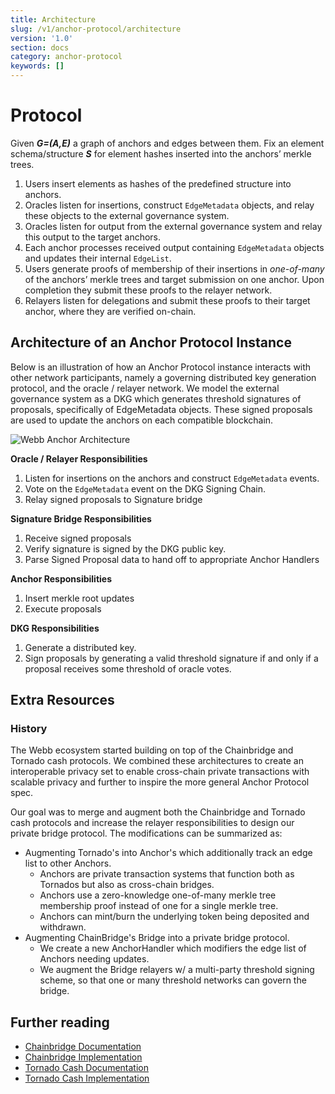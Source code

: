 ```yaml
---
title: Architecture
slug: /v1/anchor-protocol/architecture
version: '1.0'
section: docs
category: anchor-protocol
keywords: []
---
```


# Protocol

Given ***G=(A,E)*** a graph of anchors and edges between them. Fix an element schema/structure ***S*** for element hashes inserted into 
the anchors’ merkle trees.

1. Users insert elements as hashes of the predefined structure into anchors.
2. Oracles listen for insertions, construct `EdgeMetadata` objects, and relay these objects to the external governance system.
3. Oracles listen for output from the external governance system and relay this output to the target anchors.
4. Each anchor processes received output containing `EdgeMetadata` objects and updates their internal `EdgeList`.
5. Users generate proofs of membership of their insertions in *one-of-many* of the anchors’ merkle trees and target submission on one anchor. 
Upon completion they submit these proofs to the relayer network.
6. Relayers listen for delegations and submit these proofs to their target anchor, where they are verified on-chain.

## Architecture of an Anchor Protocol Instance

Below is an illustration of how an Anchor Protocol instance interacts with other network participants, namely a governing distributed 
key generation protocol, and the oracle / relayer network. We model the external governance system as a DKG which generates threshold 
signatures of proposals, specifically of EdgeMetadata objects. These signed proposals are used to update the anchors on each compatible blockchain.

![Webb Anchor Architecture](../../../../src/images/docs/anchor-protocol/anchor-protocol.png)

**Oracle / Relayer Responsibilities**

1. Listen for insertions on the anchors and construct `EdgeMetadata` events.
2. Vote on the `EdgeMetadata` event on the DKG Signing Chain.
3. Relay signed proposals to Signature bridge

**Signature Bridge Responsibilities**

1. Receive signed proposals
2. Verify signature is signed by the DKG public key.
3. Parse Signed Proposal data to hand off to appropriate Anchor Handlers

**Anchor Responsibilities**

1. Insert merkle root updates
2. Execute proposals

**DKG Responsibilities**

1. Generate a distributed key.
2. Sign proposals by generating a valid threshold signature if and only if a proposal receives some threshold of oracle votes.

## Extra Resources

### History

The Webb ecosystem started building on top of the Chainbridge and Tornado cash protocols. We combined these architectures to create 
an interoperable privacy set to enable cross-chain private transactions with scalable privacy and further to inspire the more general 
Anchor Protocol spec.

Our goal was to merge and augment both the Chainbridge and Tornado cash protocols and increase the relayer responsibilities to design 
our private bridge protocol. The modifications can be summarized as:

- Augmenting Tornado's into Anchor's which additionally track an edge list to other Anchors.
    - Anchors are private transaction systems that function both as Tornados but also as cross-chain bridges.
    - Anchors use a zero-knowledge one-of-many merkle tree membership proof instead of one for a single merkle tree.
    - Anchors can mint/burn the underlying token being deposited and withdrawn.
- Augmenting ChainBridge's Bridge into a private bridge protocol.
    - We create a new AnchorHandler which modifiers the edge list of Anchors needing updates.
    - We augment the Bridge relayers w/ a multi-party threshold signing scheme, so that one or many threshold networks can govern the bridge.

## Further reading

- [Chainbridge Documentation](https://chainbridge.chainsafe.io/)
- [Chainbridge Implementation](https://github.com/ChainSafe/ChainBridge)
- [Tornado Cash Documentation](https://docs.tornado.cash/general/readme)
- [Tornado Cash Implementation](https://github.com/tornadocash)
